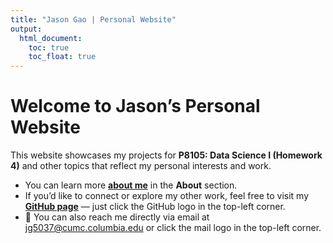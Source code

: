 ```yaml
---
title: "Jason Gao | Personal Website"
output: 
  html_document:
    toc: true
    toc_float: true
---
```

# Welcome to Jason's Personal Website

This website showcases my projects for **P8105: Data Science I (Homework 4)** and other topics that reflect my personal interests and work.  

* You can learn more [**about me**](about.html) in the **About** section.  
* If you’d like to connect or explore my other work, feel free to visit my [**GitHub page**](https://github.com/jason-0409-g) — just click the GitHub logo in the top-left corner.  
* 📧 You can also reach me directly via email at [jg5037@cumc.columbia.edu](mailto:jg5037@cumc.columbia.edu) or click the mail logo in the top-left corner.

















